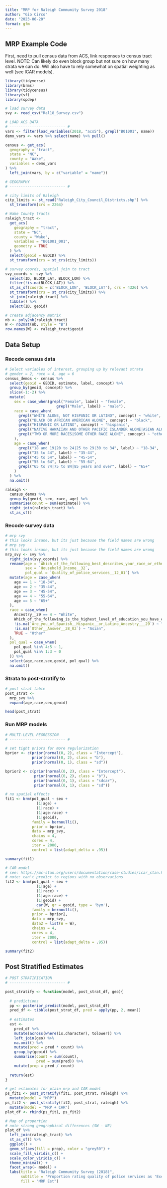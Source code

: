 ```yaml
---
title: "MRP for Raleigh Community Survey 2018"
author: "Gio Circo"
date: "2023-06-20"
format: gfm
---
```


## MRP Example Code

First, need to pull census data from ACS, link responses to census tract level.
NOTE: Can likely do even block group but not sure on how many strata we can do.
Will also have to rely somewhat on spatial weighting as well (see ICAR models).

```r
library(tidyverse)
library(brms)
library(tidycensus)
library(sf)
library(spdep)

# load survey data
svy <- read_csv("Ral18_Survey.csv")

# LOAD ACS DATA 
# ------------------------- #
vars <- filter(load_variables(2018, "acs5"), grepl("B01001", name))
demo_vars <- vars %>% select(name) %>% pull()

census <- get_acs(
  geography = "tract",
  state = "NC",
  county = "Wake",
  variables = demo_vars
) %>%
  left_join(vars, by = c("variable" = "name"))

# GEOGRAPHY
# ------------------------- #

# city limits of Raleigh
city_limits <- st_read("Raleigh_City_Council_Districts.shp") %>%
  st_transform(crs = 2264)

# Wake County tracts
raleigh_tract <-
  get_acs(
    geography = "tract",
    state = "NC",
    county = "Wake",
    variables = "B01001_001",
    geometry = TRUE
  ) %>%
  select(geoid = GEOID) %>%
  st_transform(crs = st_crs(city_limits))

# survey coords, spatial join to tract
svy_coords <- svy %>%
  select(ID, BLOCK_LAT, BLOCK_LON) %>%
  filter(!is.na(BLOCK_LAT)) %>%
  st_as_sf(coords = c('BLOCK_LON', 'BLOCK_LAT'), crs = 4326) %>%
  st_transform(crs = st_crs(city_limits)) %>%
  st_join(raleigh_tract) %>%
  tibble() %>%
  select(ID, geoid)

# create adjacency matrix
nb <- poly2nb(raleigh_tract)
W <- nb2mat(nb, style = "B")
row.names(W) <- raleigh_tract$geoid
```

## Data Setup

### Recode census data

```r
# Select variables of interest, grouping up by relevant strata
# gender = 2, race = 4, age = 6
census_demos <- census %>%
  select(geoid = GEOID, estimate, label, concept) %>%
  group_by(geoid, concept) %>%
  slice(-1:-2) %>%
  mutate(
    sex = case_when(grepl("Female", label) ~ "female",
                       grepl("Male", label) ~ "male"),
    race = case_when(
      grepl("WHITE ALONE, NOT HISPANIC OR LATINO", concept) ~ "white",
      grepl("BLACK OR AFRICAN AMERICAN ALONE", concept) ~ "black",
      grepl("HISPANIC OR LATINO", concept) ~ "hispanic",
      grepl("NATIVE HAWAIIAN AND OTHER PACIFIC ISLANDER ALONE|ASIAN ALONE", concept) ~ "asian",
      grepl("TWO OR MORE RACES|SOME OTHER RACE ALONE", concept) ~ "other"
    ),
    age = case_when(
      grepl("18 and 19|20 to 24|25 to 29|30 to 34", label) ~ "18-34",
      grepl("35 to 44", label) ~ "35-44",
      grepl("45 to 54", label) ~ "45-54",
      grepl("55 to 64", label) ~ "55-64",
      grepl("65 to 74|75 to 84|85 years and over", label) ~ "65+"
    )
  ) %>%
  na.omit()

raleigh <-
  census_demos %>%
  group_by(geoid, sex, race, age) %>%
  summarise(count = sum(estimate)) %>%
  right_join(raleigh_tract) %>%
  st_as_sf()

```

### Recode survey data

```r
# mrp svy
# this looks insane, but its just because the field names are wrong
# mrp svy
# this looks insane, but its just because the field names are wrong
mrp_svy <- svy %>%
  right_join(svy_coords) %>%
  rename(age = `Which_of_the_following_best_describes_your_race_or_ethnicity___28_01`,
         sex = `Household_Income__32`,
         pol_qual = `Quality_of_police_services__12_01`) %>%
  mutate(age = case_when(
    age == 1 ~ "18-34",
    age == 2 ~ "35-44",
    age == 3 ~ "45-54",
    age == 4 ~ "55-64",
    age == 5 ~ "65+"
  ),
  race = case_when(
    Ancestry__29 == 4 ~ "White",
    Which_of_the_following_is_the_highest_level_of_education_you_have_completed___31 == 1 ~ "Hispanic",
    !is.na(`Are_you_of_Spanish__Hispanic__or_Latino_Ancestry___29`) ~ "Black",
    !is.na(`Other__Answer__28_02`) ~ "Asian",
    TRUE ~ "Other"
  ),
  pol_qual = case_when(
    pol_qual %in% 4:5 ~ 1,
    pol_qual %in% 1:3 ~ 0
  )) %>%
  select(age,race,sex,geoid, pol_qual) %>% 
  na.omit()
```

### Strata to post-stratify to

```r
# post strat table
post_strat <-
  mrp_svy %>%
  expand(age,race,sex,geoid)

head(post_strat)
```

### Run MRP models

```r
# MULTI-LEVEL REGRESSION
# ------------------------- #

# set tight priors for more regularization
bprior <- c(prior(normal(0, 2), class = "Intercept"),
            prior(normal(0, 2), class = "b"),
            prior(normal(0, 1), class = "sd"))

bprior2 <- c(prior(normal(0, 2), class = "Intercept"),
             prior(normal(0, 2), class = "b"),
             prior(normal(0, 1), class = "sdcar"),
             prior(normal(0, 1), class = "sd"))

# no spatial effects
fit1 <- brm(pol_qual ~ sex +
              (1|age) +
              (1|race) +
              (1|age:race) +
              (1|geoid),
            family = bernoulli(),
            prior = bprior,
            data = mrp_svy,
            chains = 4,
            cores = 4,
            iter = 2000,
            control = list(adapt_delta = .95))

summary(fit1)

# CAR model
# see: https://mc-stan.org/users/documentation/case-studies/icar_stan.html
# note: can't predict to regions with no observations
fit2 <- brm(pol_qual ~ sex +
              (1|age) +
              (1|race) +
              (1|age:race) +
              (1|geoid) +
              car(W, gr = geoid, type = 'bym'),
            family = bernoulli(),
            prior = bprior2,
            data = mrp_svy,
            data2 = list(W = W),
            chains = 4,
            cores = 4,
            iter = 2000,
            control = list(adapt_delta = .95))

summary(fit2)
```

## Post Stratified Estimates

```r
# POST STRATIFICATION
# ------------------------- #

post_stratify <- function(model, post_strat_df, geo){
  
  # predictions
  pp <- posterior_predict(model, post_strat_df)
  pred_df <- tibble(post_strat_df, pred = apply(pp, 2, mean))
  
  # estimates
  est <-
    pred_df %>%
    mutate(across(where(is.character), tolower)) %>%
    left_join(geo) %>%
    na.omit() %>%
    mutate(pred = pred * count) %>%
    group_by(geoid) %>%
    summarise(count = sum(count),
              pred = sum(pred)) %>%
    mutate(prop = pred / count)
  
  return(est)
}

# get estimates for plain mrp and CAR model
ps_fit1 <- post_stratify(fit1, post_strat, raleigh) %>%
  mutate(model = "MRP")
ps_fit2 <- post_stratify(fit2, post_strat, raleigh) %>%
  mutate(model = "MRP + CAR")
plot_df <- rbind(ps_fit1, ps_fit2)

# Map of proportion
# note strong geographical differences (SW - NE)
plot_df %>%
  left_join(raleigh_tract) %>%
  st_as_sf() %>%
  ggplot() +
  geom_sf(aes(fill = prop), color = "grey50") +
  scale_fill_viridis_c() +
  scale_color_viridis_c() +
  theme_minimal() +
  facet_wrap(~ model) +
  labs(title = "Raleigh Community Survey (2018)",
       subtitle = "Proportion rating quality of police services as 'Excellent' or 'Good'",
       fill = "MRP Est")

```